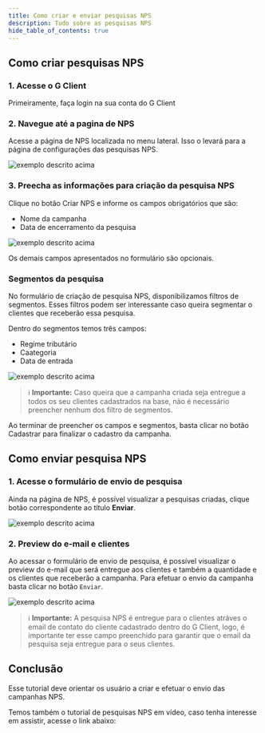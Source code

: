 ```yaml
---
title: Como criar e enviar pesquisas NPS
description: Tudo sobre as pesquisas NPS
hide_table_of_contents: true
---
```



## Como criar pesquisas NPS

### 1. Acesse o G Client

Primeiramente, faça login na sua conta do G Client

### 2. Navegue até a pagina de NPS

Acesse a página de NPS localizada no menu lateral. Isso o levará para a página de configurações das pesquisas NPS.

![exemplo descrito acima](./img/nps/example-01.png)

### 3. Preecha as informações para criação da pesquisa NPS

Clique no botão <span class="text-blue-500 font-bold">Criar NPS</span> e informe os campos obrigatórios que são:

- Nome da campanha
- Data de encerramento da pesquisa

![exemplo descrito acima](./img/nps/example-02.png)

Os demais campos apresentados no formulário são opcionais.

### Segmentos da pesquisa

No formulário de criação de pesquisa NPS, disponibilizamos filtros de segmentos. Esses filtros podem ser interessante caso queira segmentar o clientes que receberão essa pesquisa.

Dentro do segmentos temos três campos:

- Regime tributário
- Caategoria
- Data de entrada

![exemplo descrito acima](./img/nps/example-03.png)

> ℹ️ **Importante:** Caso queira que a campanha criada seja entregue a todos os seu clientes cadastrados na base, não é necessário preencher nenhum dos filtro de segmentos.

Ao terminar de preencher os campos e segmentos, basta clicar no botão <span class="text-blue-500 font-bold">Cadastrar</span> para finalizar o cadastro da campanha.

## Como enviar pesquisa NPS

### 1. Acesse o formulário de envio de pesquisa

Ainda na página de NPS, é possível visualizar a pesquisas criadas, clique botão correspondente ao título **Enviar**.

![exemplo descrito acima](./img/nps/example-04.png)

### 2. Preview do e-mail e clientes

Ao acessar o formulário de envio de pesquisa, é possível visualizar o preview do e-mail que será entregue aos clientes e também a quantidade e os clientes que receberão a campanha. Para efetuar o envio da campanha basta clicar no botão `Enviar`.

![exemplo descrito acima](./img/nps/example-05.png)

> ℹ️ **Importante:** A pesquisa NPS é entregue para o clientes atráves o email de contato do cliente cadastrado dentro do G Client, logo, é importante ter esse campo preenchido para garantir que o email da pesquisa seja entregue para o seus clientes.

## Conclusão

Esse tutorial deve orientar os usuário a criar e efetuar o envio das campanhas NPS.

Temos também o tutorial de pesquisas NPS em vídeo, caso tenha interesse em assistir, acesse o link abaixo:

<VideoEmbed videoUrl="https://www.youtube.com/watch?v=YhoVOl7JRyc" />
